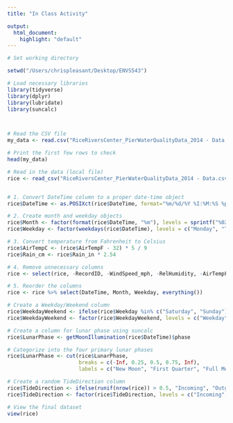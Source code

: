```yaml
---
title: "In Class Activity"

output:
  html_document:
    highlight: "default"
---
```


```r
# Set working directory

setwd("/Users/chrispleasant/Desktop/ENVS543")

# Load necessary libraries
library(tidyverse)
library(dplyr)
library(lubridate)
library(suncalc)



# Read the CSV file
my_data <- read.csv("RiceRiversCenter_PierWaterQualityData_2014 - Data.csv")

# Print the first few rows to check
head(my_data)

# Read in the data (local file)
rice <- read_csv("RiceRiversCenter_PierWaterQualityData_2014 - Data.csv", show_col_types = FALSE)


# 1. Convert DateTime column to a proper date-time object
rice$DateTime <- as.POSIXct(rice$DateTime, format="%m/%d/%Y %I:%M:%S %p")

# 2. Create month and weekday objects
rice$Month <- factor(format(rice$DateTime, "%m"), levels = sprintf("%02d", 1:12), ordered = TRUE)
rice$Weekday <- factor(weekdays(rice$DateTime), levels = c("Monday", "Tuesday", "Wednesday", "Thursday", "Friday", "Saturday", "Sunday"), ordered = TRUE)

# 3. Convert temperature from Fahrenheit to Celsius
rice$AirTempC <- (rice$AirTempF - 32) * 5 / 9  
rice$Rain_cm <- rice$Rain_in * 2.54

# 4. Remove unnecessary columns
rice <- select(rice, -RecordID, -WindSpeed_mph, -RelHumidity, -AirTempF, -PH_mv, -Rain_in, -Depth_ft)

# 5. Reorder the columns
rice <- rice %>% select(DateTime, Month, Weekday, everything())

# Create a Weekday/Weekend column
rice$WeekdayWeekend <- ifelse(rice$Weekday %in% c("Saturday", "Sunday"), "Weekend", "Weekday")
rice$WeekdayWeekend <- factor(rice$WeekdayWeekend, levels = c("Weekday", "Weekend"))

# Create a column for lunar phase using suncalc
rice$LunarPhase <- getMoonIllumination(rice$DateTime)$phase

# Categorize into the four primary lunar phases
rice$LunarPhase <- cut(rice$LunarPhase, 
                       breaks = c(-Inf, 0.25, 0.5, 0.75, Inf), 
                       labels = c("New Moon", "First Quarter", "Full Moon", "Last Quarter"))

# Create a random TideDirection column
rice$TideDirection <- ifelse(runif(nrow(rice)) > 0.5, "Incoming", "Outgoing")
rice$TideDirection <- factor(rice$TideDirection, levels = c("Incoming", "Outgoing"))

# View the final dataset
view(rice)
```

